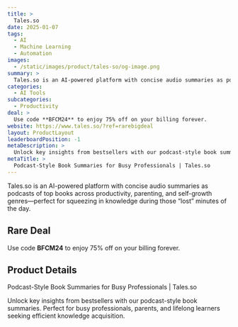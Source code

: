 ```yaml
---
title: >
  Tales.so
date: 2025-01-07
tags:
  - AI
  - Machine Learning
  - Automation
images:
  - /static/images/product/tales-so/og-image.png
summary: >
  Tales.so is an AI-powered platform with concise audio summaries as podcasts of top books across productivity, parenting, and self-growth genres—perfect for squeezing in knowledge during those “lost” minutes of the day.
categories:
  - AI Tools
subcategories:
  - Productivity
deal: >
  Use code **BFCM24** to enjoy 75% off on your billing forever.
website: https://www.tales.so/?ref=rarebigdeal
layout: ProductLayout
leaderboardPosition: -1
metaDescription: >
  Unlock key insights from bestsellers with our podcast-style book summaries. Perfect for busy professionals, parents, and lifelong learners seeking efficient knowledge acquisition.
metaTitle: >
  Podcast-Style Book Summaries for Busy Professionals | Tales.so
---
```

Tales.so is an AI-powered platform with concise audio summaries as podcasts of top books across productivity, parenting, and self-growth genres—perfect for squeezing in knowledge during those “lost” minutes of the day.

## Rare Deal

Use code **BFCM24** to enjoy 75% off on your billing forever.

## Product Details

Podcast-Style Book Summaries for Busy Professionals | Tales.so

Unlock key insights from bestsellers with our podcast-style book summaries. Perfect for busy professionals, parents, and lifelong learners seeking efficient knowledge acquisition.
